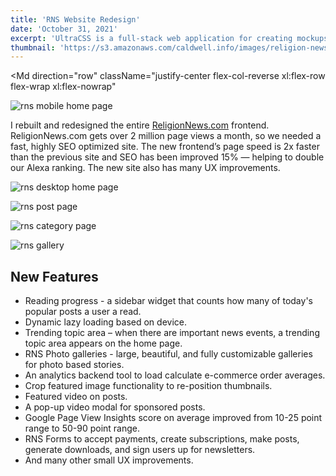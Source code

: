 ```yaml
---
title: 'RNS Website Redesign'
date: 'October 31, 2021'
excerpt: 'UltraCSS is a full-stack web application for creating mockups and graphics with CSS.'
thumbnail: 'https://s3.amazonaws.com/caldwell.info/images/religion-news-service-website-redesign/thumbnail.jpg'
---
```


<PrintPageContainer>

<Md
    direction="row"
    className="justify-center flex-col-reverse xl:flex-row flex-wrap xl:flex-nowrap"
>

<Image
    previewSrc="https://s3.amazonaws.com/caldwell.info/images/religion-news-service-website-redesign/rns-home-mobile-dec-2021-800x1732-s1-q90.png"
    src="https://s3.amazonaws.com/caldwell.info/images/religion-news-service-website-redesign/rns-home-mobile-dec-2021-788x1705-s0.7-q90.png"
    alt="rns mobile home page"
    className="xl:mr-4 max-w-2xs border border-gray-300 rounded-2xl shadow-lg mt-2 xl:mt-0"
    clickEnlarge={false}
    fullWidth={false}
    containerClassName="xl:h-full"
/>

I rebuilt and redesigned the entire [ReligionNews.com](https://religionnews.com) frontend. ReligionNews.com gets over 2 million page views a month, so we needed a fast, highly SEO optimized site. The new frontend’s page speed is 2x faster than the previous site and SEO has been improved 15% — helping to double our Alexa ranking. The new site also has many UX improvements.
</Md>

<Image
    previewSrc="https://s3.amazonaws.com/caldwell.info/images/religion-news-service-website-redesign/rns-home-desktop-dec-2021-800x743-s1-q90.png"
    src="https://s3.amazonaws.com/caldwell.info/images/religion-news-service-website-redesign/rns-home-desktop-dec-2021-1960x1820-s0.7-q90.png"
    alt="rns desktop home page"
    caption="Desktop home page"
    className="border border-gray-300 rounded-2xl"
    captionPosition="top"
/>

<Image
    previewSrc="https://s3.amazonaws.com/caldwell.info/images/religion-news-service-website-redesign/rns-post-desktop-dec-2021-800x743-s1-q90.png"
    src="https://s3.amazonaws.com/caldwell.info/images/religion-news-service-website-redesign/rns-post-desktop-dec-2021-1960x1820-s0.7-q90.png"
    alt="rns post page"
    caption="Post page"
    className="border border-gray-300 rounded-2xl"
    captionPosition="top"
/>

<Image
    previewSrc="https://s3.amazonaws.com/caldwell.info/images/religion-news-service-website-redesign/rns-category-desktop-dec-2021-800x743-s1-q90.png"
    src="https://s3.amazonaws.com/caldwell.info/images/religion-news-service-website-redesign/rns-category-desktop-dec-2021-1960x1820-s0.7-q90.png"
    alt="rns category page"
    caption="Category page"
    className="border border-gray-300 rounded-2xl"
    captionPosition="top"
/>

<Image
    previewSrc="https://s3.amazonaws.com/caldwell.info/images/religion-news-service-website-redesign/rns-gallery-dec-2021-2-800x571-s1-q90.png"
    src="https://s3.amazonaws.com/caldwell.info/images/religion-news-service-website-redesign/rns-gallery-dec-2021-2-1960x1400-s0.7-q90.png"
    alt="rns gallery"
    caption="Photo gallery"
    className="border border-gray-300 rounded-2xl"
    captionPosition="top"
/>

<Md>

## New Features

- Reading progress - a sidebar widget that counts how many of today's popular posts a user a read.
- Dynamic lazy loading based on device.
- Trending topic area – when there are important news events, a trending topic area appears on the home page.
- RNS Photo galleries - large, beautiful, and fully customizable galleries for photo based stories.
- An analytics backend tool to load calculate e-commerce order averages.
- Crop featured image functionality to re-position thumbnails.
- Featured video on posts.
- A pop-up video modal for sponsored posts.
- Google Page View Insights score on average improved from 10-25 point range to 50-90 point range.
- RNS Forms to accept payments, create subscriptions, make posts, generate downloads, and sign users up for newsletters. 
- And many other small UX improvements.

</Md>

</PrintPageContainer>
